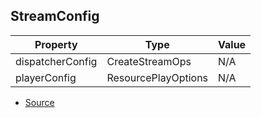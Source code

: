 ## StreamConfig

| Property | Type | Value |
| ----------- | ----------- | ----------- |
| dispatcherConfig | CreateStreamOps | N/A |
| playerConfig | ResourcePlayOptions | N/A |


- [Source](https://github.com/Androz2091/discord-player/blob/cd5cf97/packages/discord-player/src/manager/GuildQueuePlayerNode.ts#L34)